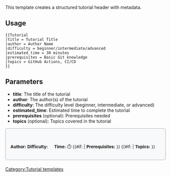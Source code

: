 <noinclude>
This template creates a structured tutorial header with metadata.

== Usage ==
<pre>
{{Tutorial
|title = Tutorial Title
|author = Author Name
|difficulty = beginner/intermediate/advanced
|estimated_time = 30 minutes
|prerequisites = Basic Git knowledge
|topics = GitHub Actions, CI/CD
}}
</pre>

== Parameters ==
* '''title''': The title of the tutorial
* '''author''': The author(s) of the tutorial
* '''difficulty''': The difficulty level (beginner, intermediate, or advanced)
* '''estimated_time''': Estimated time to complete the tutorial
* '''prerequisites''' (optional): Prerequisites needed
* '''topics''' (optional): Topics covered in the tutorial

</noinclude><includeonly><div style="background: #f8f9fa; border: 1px solid #a2a9b1; border-radius: 5px; padding: 15px; margin-bottom: 20px;">
<div style="font-size: 1.4em; font-weight: bold; margin-bottom: 10px; color: #333;">{{{title|Tutorial}}}</div>
<div style="display: grid; grid-template-columns: auto 1fr; gap: 8px; font-size: 0.95em;">
<span style="font-weight: bold;">Author:</span> <span>{{{author|Not specified}}}</span>
<span style="font-weight: bold;">Difficulty:</span> <span style="padding: 2px 8px; border-radius: 3px; background: {{#switch: {{{difficulty|}}}
| beginner = #e8f5e9; color: #2e7d32
| intermediate = #fff3e0; color: #f57c00
| advanced = #fce4ec; color: #c2185b
| #default = #f5f5f5; color: #666
}}">{{{difficulty|Not specified}}}</span>
<span style="font-weight: bold;">Time:</span> <span>⏱️ {{{estimated_time|Not specified}}}</span>
{{#if: {{{prerequisites|}}} |
<span style="font-weight: bold;">Prerequisites:</span> <span>{{{prerequisites}}}</span>
}}
{{#if: {{{topics|}}} |
<span style="font-weight: bold;">Topics:</span> <span>{{{topics}}}</span>
}}
</div>
</div></includeonly>
[[Category:Tutorial templates]]